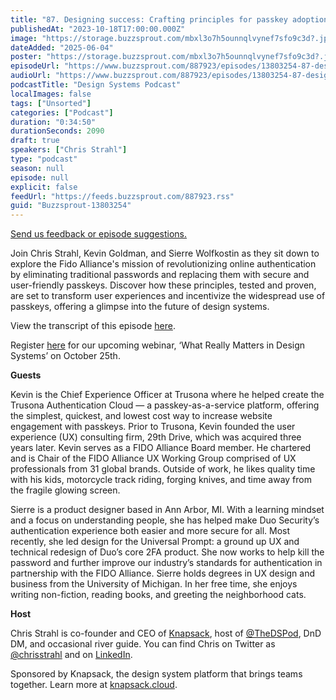 ```yaml
---
title: "87. Designing success: Crafting principles for passkey adoption with Kevin Goldman and Sierre Wolfkostin at FIDO Alliance"
publishedAt: "2023-10-18T17:00:00.000Z"
image: "https://storage.buzzsprout.com/mbxl3o7h5ounnqlvynef7sfo9c3d?.jpg"
dateAdded: "2025-06-04"
poster: "https://storage.buzzsprout.com/mbxl3o7h5ounnqlvynef7sfo9c3d?.jpg"
episodeUrl: "https://www.buzzsprout.com/887923/episodes/13803254-87-designing-success-crafting-principles-for-passkey-adoption-with-kevin-goldman-and-sierre-wolfkostin-at-fido-alliance.mp3"
audioUrl: "https://www.buzzsprout.com/887923/episodes/13803254-87-designing-success-crafting-principles-for-passkey-adoption-with-kevin-goldman-and-sierre-wolfkostin-at-fido-alliance.mp3"
podcastTitle: "Design Systems Podcast"
localImages: false
tags: ["Unsorted"]
categories: ["Podcast"]
duration: "0:34:50"
durationSeconds: 2090
draft: true
speakers: ["Chris Strahl"]
type: "podcast"
season: null
episode: null
explicit: false
feedUrl: "https://feeds.buzzsprout.com/887923.rss"
guid: "Buzzsprout-13803254"
---
```

[Send us feedback or episode suggestions.](https://www.buzzsprout.com/twilio/text_messages/887923/open_sms)

Join Chris Strahl, Kevin Goldman, and Sierre Wolfkostin as they sit down to explore the Fido Alliance's mission of revolutionizing online authentication by eliminating traditional passwords and replacing them with secure and user-friendly passkeys. Discover how these principles, tested and proven, are set to transform user experiences and incentivize the widespread use of passkeys, offering a glimpse into the future of design systems.

View the transcript of this episode [here](https://docs.google.com/document/d/1jadT7D2xKaIgpzNCMj-A9R7MrD44Rqjv/edit).

Register [here](https://knapsack-cloud.zoom.us/webinar/register/WN_laqrUBmyRmSqxihk3MylOw#/registration) for our upcoming webinar, ‘What Really Matters in Design Systems’ on October 25th. 

**Guests**

Kevin is the Chief Experience Officer at Trusona where he helped create the Trusona Authentication Cloud — a passkey-as-a-service platform, offering the simplest, quickest, and lowest cost way to increase website engagement with passkeys. Prior to Trusona, Kevin founded the user experience (UX) consulting firm, 29th Drive, which was acquired three years later. Kevin serves as a FIDO Alliance Board member. He chartered and is Chair of the FIDO Alliance UX Working Group comprised of UX professionals from 31 global brands. Outside of work, he likes quality time with his kids, motorcycle track riding, forging knives, and time away from the fragile glowing screen.

Sierre is a product designer based in Ann Arbor, MI. With a learning mindset and a focus on understanding people, she has helped make Duo Security’s authentication experience both easier and more secure for all. Most recently, she led design for the Universal Prompt: a ground up UX and technical redesign of Duo’s core 2FA product. She now works to help kill the password and further improve our industry’s standards for authentication in partnership with the FIDO Alliance. Sierre holds degrees in UX design and business from the University of Michigan. In her free time, she enjoys writing non-fiction, reading books, and greeting the neighborhood cats.

**Host**

Chris Strahl is co-founder and CEO of [Knapsack](https://www.knapsack.cloud/), host of [@TheDSPod](https://twitter.com/thedspod), DnD DM, and occasional river guide. You can find Chris on Twitter as [@chrisstrahl](https://twitter.com/chrisstrahl) and on [LinkedIn](https://www.linkedin.com/in/chrisstrahl/).  

Sponsored by Knapsack, the design system platform that brings teams together. Learn more at [knapsack.cloud](https://www.knapsack.cloud/?utm_source=podcast).
